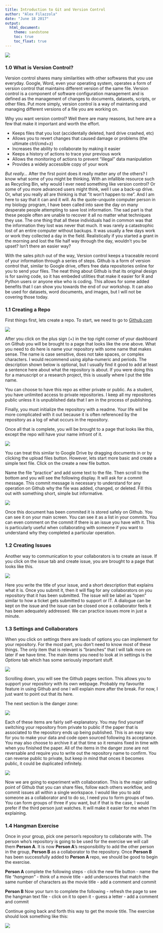 ```yaml
---
title: Introduction to Git and Version Control
author: "Alex Filazzola"
date: "June 18 2017"
output:
  html_document:
    theme: sandstone
    toc: true
    toc_float: true
---
```



![](phdcomic.jpg)

### 1.0 What is Version Control?

Version control shares many similarities with other softwares that you use everyday. Google, Word, even your operating system, operates a form of version control that maintains different version of the same file. Version control is a component of software configuration management and is defined as the management of changes to documents, datasets, scripts, or other files. Put more simply, version control is a way of maintaning and managing different versions of a file you are working on. 

Why you want version control? Well there are many reasons, but here are a few that make it important and worth the effort.

+ Keeps files that you lost (accidentally deleted, hard drive crashed, etc)
+ Allows you to revert changes that caused damage or problems (the ultimate ctrl/cmd+z)
+ Increases the ability to collaborate by making it easier
+ Keeps a history of actions to trace your previous work
+ Allows the monitoring of actions to prevent "illegal" data manipulation
+ Provides a widely accessible copy of your work

*But really...* After the first point does it really matter any of the others? I know what some of you might be thinking. With an infallible resource such as Recycling Bin, why would I ever need something like version control? Or some of you more advanced users might think, well I use a back-up drive. Or, what you really all are thinking is that "it won't happen to me". And I am here to say that it can and it will. As the quote-unquote computer person in my biology program, I have been called into save the day on many desperate people attempting to save lost information. The sad part is that these people often are unable to recover it all no matter what techniques they use. The one thing that all these individuals had in common was that the information they lost was never that much. It was rarely a catastrophic lost of an entire computer without backups. It was usually a few days work or work they collected a day in the field. Realistically if you started a grant in the morning and lost the file half way through the day, wouldn't you be upset? Isn't there an easier way?

With the sales pitch out of the way, Version control keeps a traceable record of your information through a series of steps. Github is a form of version control that, similar to Google drive, offers free data repositories online for you to send your files. The neat thing about Github is that its original design is for saving code, so it has embeded utilities that make it easier for R and Python users or anyone else who is coding. This allows for some added benefits that I can show you towards the end of our workshop. It can also be used for datasets, word documents, and images, but I will not be covering those today.

### 1.1 Creating a Repo

First things first, lets create a repo. To start, we need to go to [Github.com](www.github.com)

![](Github1.jpg)

After you click on the plus sign (+) in the top right corner of your dashboard on Github you will be brought to a page that looks like the one above. What you need to do here is name your repository with some name that makes sense. The name is case sensitive, does not take spaces, or complex characters. I would recommend using alpha-numeric and periods. The description shown below is optional, but I usually find it good to add at least a sentence here about what the repository is about. If you were doing this for a manuscript or a research project, this is usually where I put the title name. 

You can choose to have this repo as either private or public. As a student, you have unlimited access to private repositories. I keep all my repositories public unless it is unpublished data that I am in the process of publishing. 

Finally, you must initialize the repository with a readme. Your life will be more complicated with it out because it is often referenced by the repository as a log of what occurs in the repository. 

Once all that is complete, you will be brought to a page that looks like this, except the repo will have your name infront of it.

![](Github2.jpg)

You can treat this similar to Google Drive by dragging documents in or by clicking the upload files button. However, lets start more basic and create a simple text file. Click on the create a new file button. 

Name the file "practice" and add some text to the file. Then scroll to the bottom and you will see the following display. It will ask for a commit message. This commit message is necessary to understand for any operation on Github why the file was added, changed, or deleted. Fill this out with something short, simple but informative. 

![](Github3.jpg)

Once this document has been commited it is stored safely on Github. You can see it on your main screen. You can see it as a list in your commits. You can even comment on the commit if there is an issue you have with it. This is particularly useful when collaborating with someone if you want to understand why they completed a particular operation. 

### 1.2 Creating Issues

Another way to communication to your collaborators is to create an issue. If you click on the issue tab and create issue, you are brought to a page that looks like this. 

![](Github4.jpg)

Here you write the title of your issue, and a short description that explains what it is. Once you submit it, then it will flag for any collaborators on you repository that it has been submitted. The issue will be label as "open" similar to how a ticket gets submitted to support or IT. A dialogue can be kept on the issue and the issue can be closed once a collaborator feels it has been adequately addressed. We can practice issues more in just a minute. 


### 1.3 Settings and Collaborators

When you click on settings there are loads of options you can implement for your repository. For the most part, you don't need to know most of these things. The only item that is relevant is "branches" that I will talk more on later if we have time. The main items you need to look at in settings is the *Options* tab which has some seriously important stuff. 

![](Github5.jpg)

Scrolling down, you will see the Github pages section. This allows you to support your repository with its own webpage. Probably my favourite feature in using Github and one I will explain more after the break. For now, I just want to point out that its here.

The next section is the danger zone:

![](Github6.jpg)

Each of these items are fairly self-explanatory. You may find yourself switching your repository from private to public if the paper that is associated to the repository ends up being published. This is an easy way for you to make your data and code open sourced following its acceptance. You may also choose to archive it at that time so it remains fixed in time with when you finished the paper. All of the items in the danger zone are not reversable and require you to write out the repository name to confirm. You can reverse public to private, but keep in mind that onces it becomes public, it could be duplicated infinitely. 

![](Github7.jpg)

Now we are going to experiment with collaboration. This is the major selling point of Github that you can share files, follow each others workflow, and commit issues all within a single workspace. I would like you to add someone as a collaborator and to do so, I need you to form groups of two. You can form groups of three if you want, but if that is the case, I would prefer if the third person just watches. It will make it easier for me when I'm explaining. 


### 1.4 Hangman Exercise

Once in your group, pick one person's repository to collaborate with. The person who's repository is going to be used for the exercise we will call them **Person A**. It is now **Person A**'s responsibility to add the other person in the group, **Person B** as a collaborator to the repository. Once **Person B** has been successfully added to **Person A** repo, we should be good to begin the exercise.

**Person A** complete the following steps
- click the new file button
- name the file *"hangman"*
- think of a movie title
- add underscores that match the same number of characters as the movie title
- add a comment and commit

**Person B** Now your turn to complete the following
- refresh the page to see the hangman text file
- click on it to open it
- guess a letter
- add a comment and commit

Continue going back and forth this way to get the movie title. The exercise should look something like this:

![](Github8.jpg)



